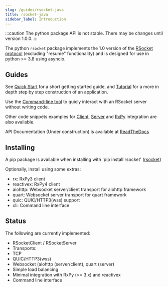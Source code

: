 ```yaml
---
slug: /guides/rsocket-java
title: rsocket-java
sidebar_label: Introduction
---
```


:::caution
The python package API is not stable. There may be changes until version 1.0.0.
:::

The python `rsocket` package implements the 1.0 version of the [RSocket protocol](/about/protocol)
(excluding "resume" functionality) and is designed for use in python >= 3.8 using asyncio.

## Guides

See [Quick Start](/guides/rsocket-py/simple) for a short getting started guide, and [Tutorial](/guides/rsocket-py/tutorial) for a more in depth
step by step construction of an application.

Use the [Command-line tool](/guides/rsocket-py/cli) to quicly interact with an RSocket server without writing code.

Other code snippets examples for [Client](/guides/rsocket-py/client), [Server](/guides/rsocket-py/server)
and [RxPy](/guides/rsocket-py/rxpy) integration are also available.

API Documentation (Under construction) is available at [ReadTheDocs](https://rsocket.readthedocs.io/)

## Installing

A pip package is available when installing with
'pip install rsocket' ([rsocket](https://pypi.org/project/rsocket/))

Optionally, install using some extras:

- rx: RxPy3 client
- reactivex: RxPy4 client
- aiohttp: Websocket server/client transport for aiohttp framework
- quart: Websocket server transport for quart framework
- quic: QUIC/HTTP3(wss) support
- cli: Command line interface

## Status

The following are currently implemented:

- RSocketClient / RSocketServer
- Transports:
- TCP
- QUIC/HTTP3(wss)
- Websocket (aiohttp (server/client), quart (server)
- Simple load balancing
- Minimal integration with RxPy (>= 3.x) and reactivex
- Command line interface
